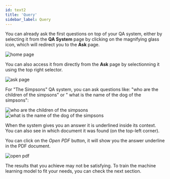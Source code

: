 ```yaml
---
id: text2
title: 'Query'
sidebar_label: Query
---
```



You can already ask the first questions on top of your QA system, either by selecting it from the **QA System** page by clicking on the magnifying glass icon, which will redirect you to the **Ask** page.

<Image src='/img/newUI/simpsons/qa-systems-simpsons.png' alt='home page'/>

You can also access it from directly from the **Ask** page by selectionning it using the top right selector.

<Image src='/img/newUI/simpsons/select-qasystem-ask.png' alt='ask page'/>

For "The Simpsons" QA system, you can ask questions like: "who are the children of the simpsons" or " what is the name of the dog of the simpsons":

<Tabs>
  <TabItem value='q1' label='Question 1' default>
    <Image src='/img/newUI/simpsons/who-are-the-children.png' alt='who are the children of the simpsons'/>
  </TabItem>

  <TabItem value="q2" label="Question 2">
    <Image src='/img/newUI/simpsons/what-is-name-of-dog.png' alt='what is the name of the dog of the simpsons'/>
  </TabItem>
</Tabs>

When the system gives you an answer it is underlined inside its context. You can also see in which document it was found (on the top-left corner).

You can click on the *Open PDF* button, it will show you the answer underline in the PDF document.

<Image src='/img/newUI/simpsons/open-pdf-children.png' alt='open pdf'/>

The results that you achieve may not be satisfying. To train the machine learning model to fit your needs, you can check the next section.


